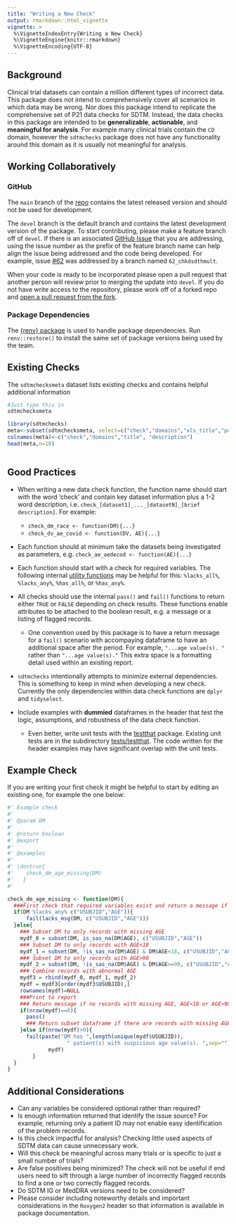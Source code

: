 ```yaml
---
title: "Writing a New Check"
output: rmarkdown::html_vignette
vignette: >
  %\VignetteIndexEntry{Writing a New Check}
  %\VignetteEngine{knitr::rmarkdown}
  %\VignetteEncoding{UTF-8}
---
```


## Background

Clinical trial datasets can contain a million different types of incorrect data. This package does not intend to comprehensively cover all scenarios in which data may be wrong. Nor does this package intend to replicate the comprehensive set of P21 data checks for SDTM. Instead, the data checks in this package are intended to be **generalizable**, **actionable**, and **meaningful for analysis**. For example many clinical trials contain the `CO` domain, however the `sdtmchecks` package does not have any functionality around this domain as it is usually not meaningful for analysis.


## Working Collaboratively

### GitHub

The `main` branch of the [repo](https://github.com/pharmaverse/sdtmchecks) contains the latest released version and should not be used for development.

The `devel` branch is the default branch and contains the latest development version of the package. To start contributing, please make a feature branch off of `devel`. If there is an associated [GitHub Issue](https://github.com/pharmaverse/sdtmchecks/issues) that you are addressing, using the issue number as the prefix of the feature branch name can help align the issue being addressed and the code being developed. For example, issue [#62](https://github.com/pharmaverse/sdtmchecks/issues/62) was addressed by a branch named `62_chkdsdthmult`. 

When your code is ready to be incorporated please open a pull request that another person will review prior to merging the update into `devel`. If you do not have write access to the repository, please work off of a forked repo and [open a pull request from the fork]( 
https://docs.github.com/en/pull-requests/collaborating-with-pull-requests/proposing-changes-to-your-work-with-pull-requests/creating-a-pull-request-from-a-fork).

### Package Dependencies

The [{renv} package](https://rstudio.github.io/renv/articles/renv.html#collaboration) is used to handle package dependencies. Run `renv::restore()` to install the same set of package versions being used by the team.


## Existing Checks

The `sdtmchecksmeta` dataset lists existing checks and contains helpful additional information

```r
#Just type this in
sdtmchecksmeta
```

```r
library(sdtmchecks)
meta<-subset(sdtmchecksmeta, select=c("check","domains","xls_title","pdf_title"))
colnames(meta)<-c("check","domains","title", "description")
head(meta,n=10)
    
``` 

## Good Practices

- When writing a new data check function, the function name should start with the word 'check' and contain key dataset information plus a 1-2 word description, i.e. `check_[dataset1]_..._[datasetN]_[brief description]`.  For example:
   - `check_dm_race <- function(DM){...}`
   - `check_dv_ae_covid <- function(DV, AE){...}`

- Each function should at minimum take the datasets being investigated as parameters, e.g. `check_ae_aedecod <- function(AE){...}`

- Each function should start with a check for required variables. The following internal [utility functions](https://pharmaverse.github.io/sdtmchecks/reference/index.html#data-check-utility-functions) may be helpful for this: `%lacks_all%`, `%lacks_any%`, `%has_all%`, or `%has_any%`.

-  All checks should use the internal `pass()` and `fail()` functions to return either `TRUE` or `FALSE` depending on check results.  These functions enable attributes to be attached to the boolean result, e.g. a message or a listing of flagged records.
   - One convention used by this package is to have a return message for a `fail()` scenario with accompaying dataframe to have an additional space after the period. For example, `"...age value(s). "` rather than `"...age value(s)."` This extra space is a formatting detail used within an existing report.
   
- `sdtmchecks` intentionally attempts to minimize external dependencies. This is something to keep in mind when developing a new check. Currently the only dependencies within data check functions are `dplyr` and `tidyselect`.

- Include examples with **dummied** dataframes in the header that test the logic, assumptions, and robustness of the data check function.  
  - Even better, write unit tests with the [testthat](https://testthat.r-lib.org/) package. Existing unit tests are in the subdirectory [tests/testthat](https://github.com/pharmaverse/sdtmchecks/tree/devel/tests/testthat). The code written for the header examples may have significant overlap with the unit tests. 
    


## Example Check

If you are writing your first check it might be helpful to start by editing an existing one, for example the one below:

```r
#' Example check
#'
#' @param DM 
#'
#' @return boolean
#' @export
#'
#' @examples
#'
#' \dontrun{
#'    check_dm_age_missing(DM)
#'   }
#'

check_dm_age_missing <- function(DM){
  ###First check that required variables exist and return a message if they don't
  if(DM %lacks_any% c("USUBJID","AGE")){
      fail(lacks_msg(DM, c("USUBJID","AGE")))
  }else{
    ### Subset DM to only records with missing AGE
    mydf_0 = subset(DM, is_sas_na(DM$AGE), c("USUBJID","AGE"))
    ### Subset DM to only records with AGE<18
    mydf_1 = subset(DM, !is_sas_na(DM$AGE) & DM$AGE<18, c("USUBJID","AGE"))
    ### Subset DM to only records with AGE>90
    mydf_2 = subset(DM, !is_sas_na(DM$AGE) & DM$AGE>=90, c("USUBJID","AGE"))
    ### Combine records with abnormal AGE
    mydf3 = rbind(mydf_0, mydf_1, mydf_2)
    mydf = mydf3[order(mydf3$USUBJID),]
    rownames(mydf)=NULL
    ###Print to report
    ### Return message if no records with missing AGE, AGE<18 or AGE>90
    if(nrow(mydf)==0){
      pass()
      ### Return subset dataframe if there are records with missing AGE, AGE<18 or AGE>90
    }else if(nrow(mydf)>0){
      fail(paste("DM has ",length(unique(mydf$USUBJID)),
                   " patient(s) with suspicious age value(s). ",sep=""),
             mydf)
        }
  }
}
```


## Additional Considerations

- Can any variables be considered optional rather than required? 
- Is enough information returned that identify the issue source? For example, returning only a patient ID may not enable easy identification of the problem records. 
- Is this check impactful for analysis? Checking little used aspects of SDTM data can cause unnecessary work.
- Will this check be meaningful across many trials or is specific to just a small number of trials? 
- Are false positives being minimized? The check will not be useful if end users need to sift through a large number of incorrectly flagged records to find a one or two correctly flagged records.
- Do SDTM IG or MedDRA versions need to be considered?
- Please consider including noteworthy details and important considerations in the `Roxygen2` header so that information is available in package documentation.





